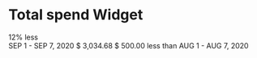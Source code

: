 
<Meta title="Widgets/TotalSpend" />

# Total spend Widget

<Preview>
  <Story name="default">
    <Flex>
      <div>
        <PieChart
          progress={88}
          size={96}
          strokeWidth={15}
          color="success"
          mr="1rem"
        >
          <Text className="chartValue" size="lg" tag="span" weight="medium">12%</Text>
          <Text className="chartCaption" size="xs" tag="span">less</Text>
        </PieChart>
      </div>
      <Box shadow="shadow00" p={0}>
        <Text size="sm" tag="div" color={theme.colors.darks[3]}>
          SEP 1 - SEP 7, 2020
        </Text>
        <Text size="xxl" tag="div" weight="medium">
          $ 3,034.68
        </Text>
        <Text tag="div">
          $ 500.00
          <Text size="sm" tag="span" px=".5rem">
            less than
          </Text>
          <Text size="sm" tag="span">
            AUG 1 - AUG 7, 2020
          </Text>
        </Text>
      </Box>
    </Flex>
  </Story>
</Preview>
